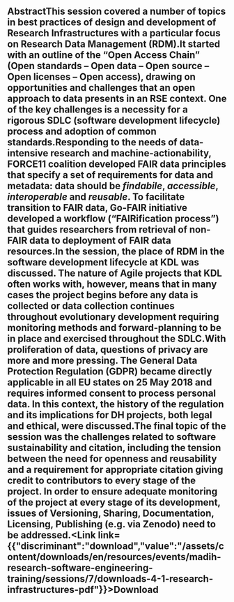 ## AbstractThis session covered a number of topics in best practices of design and development of Research Infrastructures with a particular focus on Research Data Management (RDM).It started with an outline of the “Open Access Chain” (Open standards – Open data – Open source – Open licenses – Open access), drawing on opportunities and challenges that an open approach to data presents in an RSE context. One of the key challenges is a necessity for a rigorous SDLC (software development lifecycle) process and adoption of common standards.Responding to the needs of data-intensive research and machine-actionability, FORCE11 coalition developed FAIR data principles that specify a set of requirements for data and metadata: data should be *findabile*, *accessible*, *interoperable* and *reusable*. To facilitate transition to FAIR data, Go-FAIR initiative developed a workflow (“FAIRification process”) that guides researchers from retrieval of non-FAIR data to deployment of FAIR data resources.In the session, the place of RDM in the software development lifecycle at KDL was discussed. The nature of Agile projects that KDL often works with, however, means that in many cases the project begins before any data is collected or data collection continues throughout evolutionary development requiring monitoring methods and forward-planning to be in place and exercised throughout the SDLC.With proliferation of data, questions of privacy are more and more pressing. The General Data Protection Regulation (GDPR) became directly applicable in all EU states on 25 May 2018 and requires informed consent to process personal data. In this context, the history of the regulation and its implications for DH projects, both legal and ethical, were discussed.The final topic of the session was the challenges related to software sustainability and citation, including the tension between the need for openness and reusability and a requirement for appropriate citation giving credit to contributors to every stage of the project. In order to ensure adequate monitoring of the project at every stage of its development, issues of Versioning, Sharing, Documentation, Licensing, Publishing (e.g. via Zenodo) need to be addressed.<Link link={{"discriminant":"download","value":"/assets/content/downloads/en/resources/events/madih-research-software-engineering-training/sessions/7/downloads-4-1-research-infrastructures-pdf"}}>Download</Link><Speakers>
  <Speaker speaker="ciula-arianna" />

  <Speaker speaker="smithies-james" />
</Speakers>

